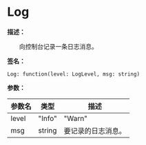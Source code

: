 
# Log

**描述：**

&emsp;&emsp;向控制台记录一条日志消息。

**签名：**
```tl
Log: function(level: LogLevel, msg: string)
```

**参数：**

| 参数名 | 类型 | 描述 |
| --- | --- | --- |
| level | "Info" | "Warn" | "Error" | 要记录的日志消息级别。 |
| msg | string | 要记录的日志消息。 |